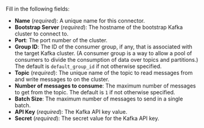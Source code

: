 Fill in the following fields:

- **Name** (_required_): A unique name for this connector.
- **Bootstrap Server** (_required_): The hostname of the bootstrap Kafka cluster to connect to.
- **Port**: The port number of the cluster.
- **Group ID**: The ID of the consumer group, if any, that is associated with the target Kafka cluster. 
  (A consumer group is a way to allow a pool of consumers to divide the consumption of data 
  over topics and partitions.) The default is `default_group_id` if not otherwise specified.
- **Topic** (_required_): The unique name of the topic to read messages from and write messages to on the cluster.
- **Number of messages to consume**: The maximum number of messages to get from the topic. The default is `1` if not otherwise specified.
- **Batch Size**: The maximum number of messages to send in a single batch.
- **API Key** (_required_): The Kafka API key value.
- **Secret** (_required_): The secret value for the Kafka API key.

